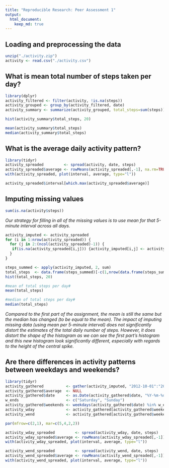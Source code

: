 ```yaml
---
title: "Reproducible Research: Peer Assessment 1"
output: 
  html_document:
    keep_md: true
---
```


## Loading and preprocessing the data

```r
unzip("./activity.zip")
activity <- read.csv("./activity.csv")
```

## What is mean total number of steps taken per day?

```r
library(dplyr)
activity_filtered <- filter(activity, !is.na(steps))
activity_grouped <- group_by(activity_filtered, date)
activity_summary <- summarize(activity_grouped, total_steps=sum(steps))
```

```r
hist(activity_summary$total_steps, 20)
```

```r
mean(activity_summary$total_steps)
median(activity_summary$total_steps)
```

## What is the average daily activity pattern?

```r
library(tidyr)
activity_spreaded         <- spread(activity, date, steps)
activity_spreaded$average <- rowMeans(activity_spreaded[,-1], na.rm=TRUE)
with(activity_spreaded, plot(interval, average, type="l"))
```

```r
activity_spreaded$interval[which.max(activity_spreaded$average)]
```

## Imputing missing values

```r
sum(is.na(activity$steps))
```

*Our strategy for filling in all of the missing values is to use mean for that 5-minute interval across all days.*

```r
activity_imputed <- activity_spreaded
for (i in 1:nrow(activity_spreaded)) {
  for (j in 2:(ncol(activity_spreaded)-1)) {
   if(is.na(activity_spreaded[i,j])) {activity_imputed[i,j] <- activity_spreaded$average[i]} 
  }
}
```

```r
steps_summed <- apply(activity_imputed, 2, sum)
total_steps  <- data.frame(steps_summed)[-c(1,nrow(data.frame(steps_summed))),]
hist(total_steps, 20)

#mean of total steps per day#
mean(total_steps)

#median of total steps per day#
median(total_steps)
```

*Compared to the first part of the assignment, the mean is still the same but the median has changed (to be equal to the mean). The impact of imputing missing data (using mean per 5-minute interval) does not significantly distort the estimates of the total daily number of steps. However, it does distort the shape of the histogram as we can see the first part's histogram and this new histogram look significantly different, especially with regards to the height of the central spike.*

## Are there differences in activity patterns between weekdays and weekends?

```r
library(tidyr)
activity_gathered          <- gather(activity_imputed, "2012-10-01":"2012-11-30", key="date", value="steps")
activity_gathered$average  <- NULL
activity_gathered$date     <- as.Date(activity_gathered$date, "%Y-%m-%d")
w_ends                     <- c("Saturday", "Sunday")
activity_gathered$weekends <- weekdays(activity_gathered$date) %in% w_ends
activity_wday              <- activity_gathered[activity_gathered$weekends==FALSE,]
activity_wend              <- activity_gathered[activity_gathered$weekends==TRUE,]

par(mfrow=c(2,1), mar=c(5,4,2,2))

activity_wday_spreaded         <- spread(activity_wday, date, steps)
activity_wday_spreaded$average <- rowMeans(activity_wday_spreaded[,-1])
with(activity_wday_spreaded, plot(interval, average, type="l"))

activity_wend_spreaded         <- spread(activity_wend, date, steps)
activity_wend_spreaded$average <- rowMeans(activity_wend_spreaded[,-1])
with(activity_wend_spreaded, plot(interval, average, type="l"))
```